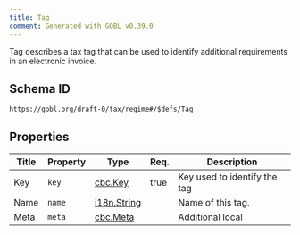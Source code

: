 ```yaml
---
title: Tag
comment: Generated with GOBL v0.39.0
---
```


Tag describes a tax tag that can be used to identify additional requirements in an electronic invoice.

## Schema ID

`https://gobl.org/draft-0/tax/regime#/$defs/Tag`

## Properties

| Title | Property | Type                                | Req. | Description                  |
|-------|----------|-------------------------------------|------|------------------------------|
| Key   | `key`    | [cbc.Key](/draft-0/cbc/key)         | true | Key used to identify the tag |
| Name  | `name`   | [i18n.String](/draft-0/i18n/string) |      | Name of this tag.            |
| Meta  | `meta`   | [cbc.Meta](/draft-0/cbc/meta)       |      | Additional local             |

